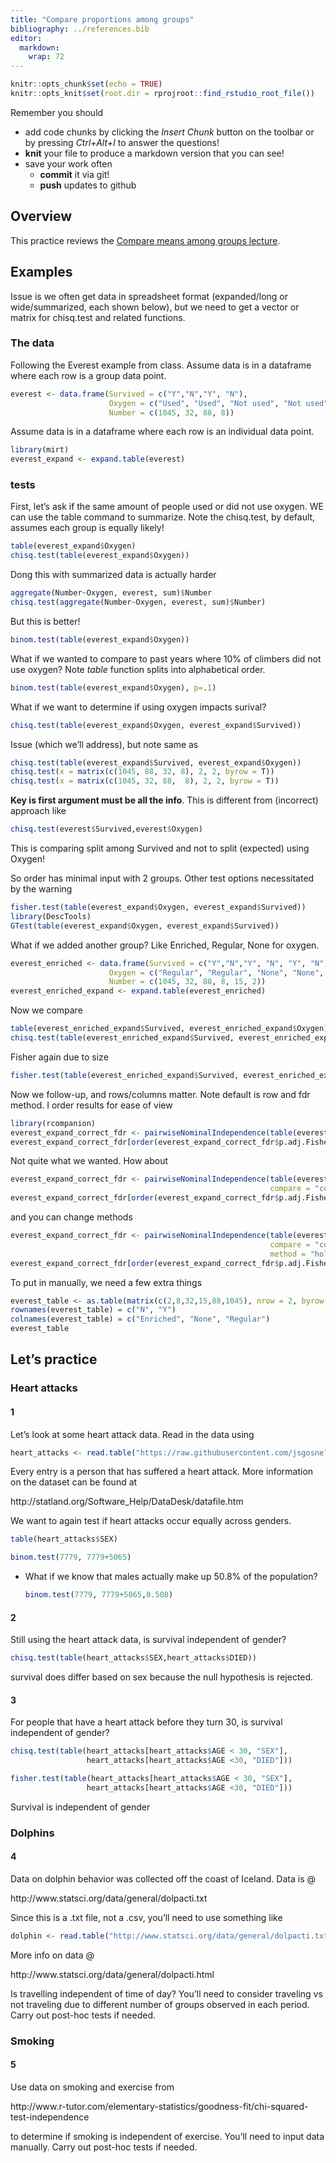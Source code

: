 ```yaml
---
title: "Compare proportions among groups"
bibliography: ../references.bib
editor: 
  markdown: 
    wrap: 72
---
```


<!-- COMMENT NOT SHOW IN ANY OUTPUT: Code chunk below sets overall defaults for .qmd file; these inlcude showing output by default and looking for files relative to .Rpoj file, not .qmd file, which makes putting filesin different folders easier  -->

```r
knitr::opts_chunk$set(echo = TRUE)
knitr::opts_knit$set(root.dir = rprojroot::find_rstudio_root_file())
```

Remember you should

-   add code chunks by clicking the *Insert Chunk* button on the toolbar
    or by pressing *Ctrl+Alt+I* to answer the questions!
-   **knit** your file to produce a markdown version that you can see!
-   save your work often
    -   **commit** it via git!
    -   **push** updates to github

## Overview

This practice reviews the [Compare means among groups
lecture](../chapters/Compare_proportions_among_populations.qmd).

## Examples

Issue is we often get data in spreadsheet format (expanded/long or
wide/summarized, each shown below), but we need to get a vector or
matrix for chisq.test and related functions.

### The data

Following the Everest example from class. Assume data is in a dataframe
where each row is a group data point.

```r
everest <- data.frame(Survived = c("Y","N","Y", "N"),
                      Oxygen = c("Used", "Used", "Not used", "Not used"),
                      Number = c(1045, 32, 88, 8))
```

Assume data is in a dataframe where each row is an individual data
point.

```r
library(mirt)
everest_expand <- expand.table(everest)
```

### tests

First, let's ask if the same amount of people used or did not use
oxygen. WE can use the table command to summarize. Note the chisq.test,
by default, assumes each group is equally likely!

```r
table(everest_expand$Oxygen)
chisq.test(table(everest_expand$Oxygen)) 
```

Dong this with summarized data is actually harder

```r
aggregate(Number~Oxygen, everest, sum)$Number
chisq.test(aggregate(Number~Oxygen, everest, sum)$Number) 
```

But this is better!

```r
binom.test(table(everest_expand$Oxygen))
```

What if we wanted to compare to past years where 10% of climbers did not
use oxygen? Note *table* function splits into alphabetical order.

```r
binom.test(table(everest_expand$Oxygen), p=.1)
```

What if we want to determine if using oxygen impacts surival?

```r
chisq.test(table(everest_expand$Oxygen, everest_expand$Survived))
```

Issue (which we'll address), but note same as

```r
chisq.test(table(everest_expand$Survived, everest_expand$Oxygen))
chisq.test(x = matrix(c(1045, 88, 32, 8), 2, 2, byrow = T))
chisq.test(x = matrix(c(1045, 32, 88,  8), 2, 2, byrow = T))
```

**Key is first argument must be all the info**. This is different from
(incorrect) approach like

```r
chisq.test(everest$Survived,everest$Oxygen)
```

This is comparing split among Survived and not to split (expected) using
Oxygen!

So order has minimal input with 2 groups. Other test options
necessitated by the warning

```r
fisher.test(table(everest_expand$Oxygen, everest_expand$Survived))
library(DescTools)
GTest(table(everest_expand$Oxygen, everest_expand$Survived))
```

What if we added another group? Like Enriched, Regular, None for oxygen.

```r
everest_enriched <- data.frame(Survived = c("Y","N","Y", "N", "Y", "N"),
                      Oxygen = c("Regular", "Regular", "None", "None", rep("Enriched", 2)),
                      Number = c(1045, 32, 88, 8, 15, 2))
everest_enriched_expand <- expand.table(everest_enriched)
```

Now we compare

```r
table(everest_enriched_expand$Survived, everest_enriched_expand$Oxygen)
chisq.test(table(everest_enriched_expand$Survived, everest_enriched_expand$Oxygen))
```

Fisher again due to size

```r
fisher.test(table(everest_enriched_expand$Survived, everest_enriched_expand$Oxygen))
```

Now we follow-up, and rows/columns matter. Note default is row and fdr
method. I order results for ease of view

```r
library(rcompanion)
everest_expand_correct_fdr <- pairwiseNominalIndependence(table(everest_enriched_expand$Survived, everest_enriched_expand$Oxygen))
everest_expand_correct_fdr[order(everest_expand_correct_fdr$p.adj.Fisher),]
```

Not quite what we wanted. How about

```r
everest_expand_correct_fdr <- pairwiseNominalIndependence(table(everest_enriched_expand$Survived, everest_enriched_expand$Oxygen),
                                                          compare = "col")
everest_expand_correct_fdr[order(everest_expand_correct_fdr$p.adj.Fisher),]
```

and you can change methods

```r
everest_expand_correct_fdr <- pairwiseNominalIndependence(table(everest_enriched_expand$Survived, everest_enriched_expand$Oxygen),
                                                          compare = "col",
                                                          method = "holm")
everest_expand_correct_fdr[order(everest_expand_correct_fdr$p.adj.Fisher),]
```

To put in manually, we need a few extra things

```r
everest_table <- as.table(matrix(c(2,8,32,15,88,1045), nrow = 2, byrow = T))
rownames(everest_table) = c("N", "Y")
colnames(everest_table) = c("Enriched", "None", "Regular")
everest_table
```

## Let's practice

### Heart attacks

#### 1

Let’s look at some heart attack data. Read in the data using

```r
heart_attacks <- read.table("https://raw.githubusercontent.com/jsgosnell/CUNY-BioStats/master/datasets/heartatk4R.txt",header=T, stringsAsFactors = T)
```

Every entry is a person that has suffered a heart attack. More
information on the dataset can be found at

http://statland.org/Software_Help/DataDesk/datafile.htm

We want to again test if heart attacks occur equally across genders.

```r
table(heart_attacks$SEX)
```

```r
binom.test(7779, 7779+5065)
```

-   What if we know that males actually make up 50.8% of the population?

    ```r
    binom.test(7779, 7779+5065,0.508)
    ```

#### 2

Still using the heart attack data, is survival independent of gender?

```r
chisq.test(table(heart_attacks$SEX,heart_attacks$DIED))
```

survival does differ based on sex because the null hypothesis is
rejected.

#### 3

For people that have a heart attack before they turn 30, is survival
independent of gender?

```r
chisq.test(table(heart_attacks[heart_attacks$AGE < 30, "SEX"], 
                 heart_attacks[heart_attacks$AGE <30, "DIED"]))


```

```r
fisher.test(table(heart_attacks[heart_attacks$AGE < 30, "SEX"], 
                 heart_attacks[heart_attacks$AGE <30, "DIED"]))
```

Survival is independent of gender

### Dolphins

#### 4

Data on dolphin behavior was collected off the coast of Iceland. Data is
\@

http://www.statsci.org/data/general/dolpacti.txt

Since this is a .txt file, not a .csv, you’ll need to use something like

```r
dolphin <- read.table("http://www.statsci.org/data/general/dolpacti.txt", sep="", header = T, stringsAsFactors = T)
```

More info on data \@

http://www.statsci.org/data/general/dolpacti.html

Is travelling independent of time of day? You’ll need to consider
traveling vs not traveling due to different number of groups observed in
each period. Carry out post-hoc tests if needed.

### Smoking

#### 5

Use data on smoking and exercise from

http://www.r-tutor.com/elementary-statistics/goodness-fit/chi-squared-test-independence

to determine if smoking is independent of exercise. You’ll need to input
data manually. Carry out post-hoc tests if needed.
